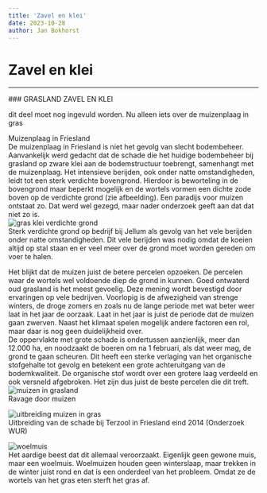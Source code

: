 ```yaml
---
title: 'Zavel en klei'
date: 2023-10-28
author: Jan Bokhorst
---
```


# Zavel en klei



---






          
  
  
  



   

 ### GRASLAND ZAVEL EN KLEI

 dit deel moet nog ingevuld worden. Nu alleen iets over de muizenplaag in gras


   Muizenplaag in Friesland  
De muizenplaag in Friesland is niet het gevolg van slecht bodembeheer.  
Aanvankelijk werd gedacht dat de schade die het huidige bodembeheer bij grasland op zware klei aan de bodemstructuur toebrengt, samenhangt met de muizenplaag. Het intensieve berijden, ook onder natte omstandigheden, leidt tot een sterk verdichte bovengrond. Hierdoor is beworteling in de bovengrond maar beperkt mogelijk en de wortels vormen een dichte zode boven op de verdichte grond (zie afbeelding). Een paradijs voor muizen ontstaat zo. Dat werd wel gezegd, maar nader onderzoek geeft aan dat dat niet zo is.   
![gras klei verdichte grond](../img/lossezodejellum(1)-3e43899f-1920w.jpg)   
Sterk verdichte grond op bedrijf bij Jellum als gevolg van het vele berijden onder natte omstandigheden. Dit vele berijden was nodig omdat de koeien altijd op stal staan en er veel meer over de grond moet worden gereden om voer te halen.

 





Het blijkt dat de muizen juist de betere percelen opzoeken. De percelen waar de wortels wel voldoende diep de grond in kunnen. Goed ontwaterd oud grasland is het meest gevoelig. Deze mening wordt bevestigd door ervaringen op vele bedrijven. Voorlopig is de afwezigheid van strenge winters, de droge zomers en zoals nu de lange periode met wat beter weer laat in het jaar de oorzaak. Laat in het jaar is juist de periode dat de muizen gaan zwerven. Naast het klimaat spelen mogelijk andere factoren een rol, maar daar is nog geen duidelijkheid over.  
De oppervlakte met grote schade is ondertussen aanzienlijk, meer dan 12.000 ha, en noodzaakt de boeren om na 1 februari, als dat weer mag, de grond te gaan scheuren. Dit heeft een sterke verlaging van het organische stofgehalte tot gevolg en betekent een grote achteruitgang van de bodemkwaliteit. De organische stof wordt over een grotere laag verdeeld en ook versneld afgebroken. Het zijn dus juist de beste percelen die dit treft.   
![muizen in grasland](../img/muizenfriesland(1)-1920w.jpg)   
Ravage door muizen

 





  
![uitbreiding muizen in gras](../img/87ffb4a2-a4f0-4b45-a883-bd4267ed4f6e-1920w.jpg)   
Uitbreiding van de schade bij Terzool in Friesland eind 2014 (Onderzoek WUR)

 





  
![woelmuis](../img/veldmuis(1)-1920w.jpg)   
Het aardige beest dat dit allemaal veroorzaakt. Eigenlijk geen gewone muis, maar een woelmuis. Woelmuizen houden geen winterslaap, maar trekken in de winter juist rond en dat is een onderdeel van het probleem. Omdat ze de wortels van het gras eten sterft het gras af.

 














